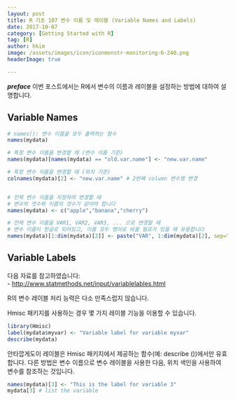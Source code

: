```yaml
---
layout: post  
title: R 기초 107 변수 이름 및 레이블 (Variable Names and Labels)  
date: 2017-10-07  
category: [Getting Started with R]  
tag: [R]  
author: hkim  
image: /assets/images/icon/iconmonstr-monitoring-6-240.png
headerImage: true

---
```


***preface*** 이번 포스트에서는 R에서 변수의 이름과 레이블을 설정하는 방법에 대하여 설명합니다.

## Variable Names

```r
# names(): 변수 이름을 모두 출력하는 함수
names(mydata)
```

```r
# 특정 변수 이름을 변경할 때 (변수 이름 기준)
names(mydata)[names(mydata) == "old.var.name"] <- "new.var.name"

# 특정 변수 이름을 변경할 때 (위치 기준)
colnames(mydata)[2] <- "new.var.name" # 2번째 column 변수명 변경


# 전체 변수 이름을 지정하여 변경할 때
# 변수의 갯수와 이름의 갯수가 같아야 합니다 
names(mydata) <- c("apple","banana","cherry")

# 전체 변수 이름을 VAR1, VAR2, VAR3, ... 으로 변경할 때
# 변수 이름이 한글로 되어있고, 이를 모두 영어로 바꿀 필요가 있을 때 유용합니다
names(mydata)[1:dim(mydata)[2]] <- paste("VAR", 1:dim(mydata)[2], sep="") # 연속하는 이름 붙이기

```

## Variable Labels

다음 자료를 참고하였습니다:  
- [http://www.statmethods.net/input/variablelables.html](http://www.statmethods.net/input/variablelables.html)

R의 변수 레이블 처리 능력은 다소 만족스럽지 않습니다.

Hmisc 패키지를 사용하는 경우 몇 가지 레이블 기능을 이용할 수 있습니다.

```r
library(Hmisc)
label(mydata$myvar) <- "Variable label for variable myvar"
describe(mydata)
```

안타깝게도이 레이블은 Hmisc 패키지에서 제공하는 함수(예: describe ())에서만 유효합니다. 다른 방법은 변수 이름으로 변수 레이블을 사용한 다음, 위치 색인을 사용하여 변수를 참조하는 것입니다.

```r
names(mydata)[3] <- "This is the label for variable 3"
mydata[3] # list the variable
```
